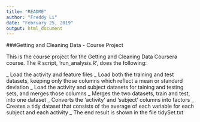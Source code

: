 ```yaml
---
title: "README"
author: "Freddy Li"
date: "February 25, 2019"
output: html_document
---
```

###Getting and Cleaning Data - Course Project

This is the course project for the Getting and Cleaning Data Coursera course. The R script, 'run_analysis.R', does the following:

_  Load the activity and feature files
_  Load both the training and test datasets, keeping only those columns which reflect a mean or standard deviation
_  Load the activity and subject datasets for taining and testing sets, and merges those columns
_  Merges the two datasets, train and test, into one dataset
_  Converts the 'activity' and 'subject' columns into factors
_  Creates a tidy dataset that consists of the average of each variable for each subject and each activity
_  The end result is shown in the file tidySet.txt